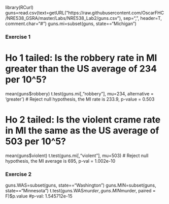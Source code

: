 library(RCurl)
guns=read.csv(text=getURL("https://raw.githubusercontent.com/OscarFHC/NRE538_GSRA/master/Labs/NRE538_Lab2/guns.csv"), sep=",", header=T, comment.char="#")
guns.mi=subset(guns, state=="Michigan")

### Exercise 1
# Ho 1 tailed: Is the robbery rate in MI greater than the US average of 234 per 10^5?
mean(guns$robbery)
t.test(guns.mi[,"robbery"], mu=234, alternative = 'greater')
# Reject null hypothesis, the MI rate is 233.9, p-value = 0.503

# Ho 2 tailed: Is the violent crame rate in MI the same as the US average of 503 per 10^5?
mean(guns$violent)
t.test(guns.mi[,"violent"], mu=503)
# Reject null hypothesis, the MI average is 695, p-val = 1.002e-10

### Exercise 2
guns.WAS=subset(guns, state=="Washington")
guns.MIN=subset(guns, state=="Minnesota")
t.test(guns.WAS$murder, guns.MIN$murder, paired = F)$p.value
#p-val: 1.545712e-15